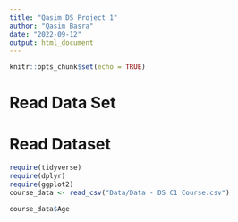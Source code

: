 ```yaml
---
title: "Qasim DS Project 1"
author: "Qasim Basra"
date: "2022-09-12"
output: html_document
---
```


```r
knitr::opts_chunk$set(echo = TRUE)
```

# Read Data Set

# Read Dataset 

```r
require(tidyverse)
require(dplyr)
require(ggplot2)
course_data <- read_csv("Data/Data - DS C1 Course.csv")


```


```r


course_data$Age

```

